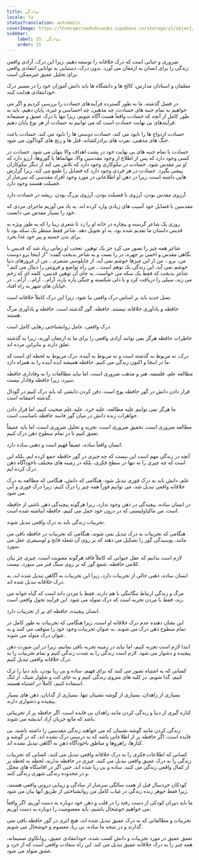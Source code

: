 ```yaml
---
title: سادگی
locale: fa
statusTranslation: automatic
coverImage: https://lhvmrqwrcowdvduuaukz.supabase.co/storage/v1/object/public/strapi-uploads/small_cover-educacion-fundamental.webp-2d51a7828a2b1309555be27f7e2a61a0.webp
sidebar:
    label: 15. سادگی
    order: 15
---
```

ضروری و حیاتی است که درک خلاقانه را توسعه دهیم، زیرا این درک، آزادی واقعی زندگی را برای انسان به ارمغان می آورد. بدون درک، دستیابی به توانایی انتقادی واقعی برای تحلیل عمیق غیرممکن است.

معلمان و استادان مدارس، کالج ها و دانشگاه ها باید دانش آموزان خود را در مسیر درک خودانتقادی هدایت کنند.

در فصل گذشته، ما به طور گسترده فرآیندهای حسادت را بررسی کردیم و اگر می خواهیم به تمام جنبه های حسادت، چه مذهبی، چه احساسی و غیره، پایان دهیم، باید به طور کامل از آنچه که حسادت واقعاً هست آگاه شویم، زیرا تنها با درک عمیق و صمیمانه فرآیندهای بی نهایت حسادت است که می توانیم به حسادت از هر نوع پایان دهیم.

حسادت ازدواج ها را نابود می کند، حسادت دوستی ها را نابود می کند، حسادت باعث جنگ های مذهبی، نفرت های برادرکشانه، قتل ها و رنج های گوناگون می شود.

حسادت با تمام جنبه های بی نهایت خود در پشت اهداف والا پنهان می شود. حسادت در کسی وجود دارد که پس از اطلاع از وجود مقدسین والا، مهاتماها یا گوروها، آرزو دارد که او نیز مقدس شود. حسادت در نیکوکاری وجود دارد که تلاش می کند از دیگر نیکوکاران پیشی بگیرد. حسادت در هر فردی وجود دارد که فضایل را طمع می کند، زیرا گزارش هایی داشته است، زیرا در ذهن او اطلاعاتی در مورد وجود افراد مقدسی که سرشار از فضیلت هستند وجود دارد.

آرزوی مقدس بودن، آرزوی با فضیلت بودن، آرزوی بزرگ بودن، ریشه در حسادت دارد.

مقدسین با فضایل خود آسیب های زیادی وارد کرده اند. به یاد می آوریم ماجرای مردی که خود را بسیار مقدس می دانست.

روزی یک شاعر گرسنه و بیچاره در خانه او را زد تا شعری زیبا را که به طور ویژه به قدیس داستان ما تقدیم شده بود، به او تحویل دهد. شاعر فقط منتظر یک سکه بود تا برای بدن خسته و پیر خود غذا بخرد.

شاعر همه چیز را تصور می کرد جز یک توهین. تعجب او زمانی زیاد شد که قدیس با نگاهی مقدس و اخمی بر چهره، در را بست و به شاعر بدبخت گفت: "از اینجا برو دوست من، برو... من از این چیزها خوشم نمی آید، از چاپلوسی متنفرم... من از غرورهای دنیا خوشم نمی آید، این زندگی یک توهم است... من راه تواضع و فروتنی را دنبال می کنم." شاعر بدبخت که فقط یک سکه می خواست، به جای آن توهین قدیس، کلمه ای که زخم می زند، سیلی را دریافت کرد و با دلی شکسته و چنگی پاره پاره، آرام... آرام... آرام... در خیابان های شهر به راه افتاد.

نسل جدید باید بر اساس درک واقعی بنا شود، زیرا این درک کاملاً خلاقانه است.

حافظه و یادآوری خلاقانه نیستند. حافظه، گور گذشته است. حافظه و یادآوری مرگ هستند.

درک واقعی، عامل روانشناختی رهایی کامل است.

خاطرات حافظه هرگز نمی توانند آزادی واقعی را برای ما به ارمغان آورند، زیرا به گذشته تعلق دارند و بنابراین مرده اند.

درک، نه مربوط به گذشته است و نه مربوط به آینده. درک مربوط به لحظه ای است که ما در اینجا و اکنون زندگی می کنیم. حافظه همیشه ایده آینده را به همراه دارد.

مطالعه علم، فلسفه، هنر و مذهب ضروری است، اما نباید مطالعات را به وفاداری حافظه سپرد، زیرا حافظه وفادار نیست.

قرار دادن دانش در گور حافظه پوچ است. دفن کردن دانشی که باید درک کنیم در گودال گذشته احمقانه است.

ما هرگز نمی توانیم علیه مطالعه، علیه خرد، علیه علم صحبت کنیم، اما قرار دادن جواهرات زنده دانش در میان گور فاسد حافظه نامناسب است.

مطالعه ضروری است، تحقیق ضروری است، تجزیه و تحلیل ضروری است، اما باید عمیقاً تعمق کنیم تا در تمام سطوح ذهن درک کنیم.

انسان واقعاً ساده، عمیقاً فهیم است و ذهنی ساده دارد.

آنچه در زندگی مهم است این نیست که چه چیزی در گور حافظه جمع کرده ایم، بلکه این است که چه چیزی را نه تنها در سطح فکری، بلکه در زمینه های مختلف ناخودآگاه ذهن درک کرده ایم.

علم، دانش باید به درک فوری تبدیل شود. هنگامی که دانش، هنگامی که مطالعه به درک خلاقانه واقعی تبدیل شد، می توانیم فوراً همه چیز را درک کنیم، زیرا درک فوری و آنی می شود.

در انسان ساده، پیچیدگی در ذهن وجود ندارد، زیرا هرگونه پیچیدگی ذهن ناشی از حافظه است. من ماکیاولیستی که در درون خود حمل می کنیم، حافظه انباشته شده است.

تجربیات زندگی باید به درک واقعی تبدیل شوند.

هنگامی که تجربیات به درک تبدیل نمی شوند، هنگامی که تجربیات در حافظه باقی می مانند، پوسیدگی گور را تشکیل می دهند که بر روی آن شعله فاتح و لوسیفری عقل می سوزد.

لازم است بدانیم که عقل حیوانی که کاملاً فاقد هرگونه معنویت است، چیزی جز بیان کلامی حافظه، شمع گور که بر روی سنگ قبر می سوزد، نیست.

انسان ساده، ذهنی خالی از تجربیات دارد، زیرا این تجربیات به آگاهی تبدیل شده اند، به درک خلاقانه تبدیل شده اند.

مرگ و زندگی ارتباط تنگاتنگی با هم دارند. فقط با مردن دانه است که گیاه جوانه می زند، فقط با مردن تجربه است که درک متولد می شود. این فرآیند تحول واقعی است.

انسان پیچیده، حافظه ای پر از تجربیات دارد.

این نشان دهنده عدم درک خلاقانه او است، زیرا هنگامی که تجربیات به طور کامل در تمام سطوح ذهن درک می شوند، به عنوان تجربیات وجود خود را متوقف می کنند و به عنوان درک متولد می شوند.

ابتدا لازم است تجربه کنیم، اما نباید در زمینه تجربه باقی بمانیم، زیرا در این صورت ذهن پیچیده و دشوار می شود. لازم است زندگی را به شدت زندگی کنیم و تمام تجربیات را به درک خلاقانه واقعی تبدیل کنیم.

کسانی که به اشتباه تصور می کنند که برای فهیم، ساده و بی ریا بودن، باید دنیا را ترک کنیم، گدا شویم، در کلبه های منزوی زندگی کنیم و به جای کت و شلوار شیک، از لنگ استفاده کنیم، کاملاً در اشتباه هستند.

بسیاری از زاهدان، بسیاری از گوشه نشینان تنها، بسیاری از گدایان، ذهن های بسیار پیچیده و دشواری دارند.

کناره گیری از دنیا و زندگی کردن مانند زاهدان بی فایده است، اگر حافظه پر از تجربیاتی باشد که مانع جریان آزاد اندیشه می شوند.

زندگی کردن مانند گوشه نشینان که می خواهند زندگی مقدسین را داشته باشند، بی فایده است، اگر حافظه پر از اطلاعاتی باشد که به درستی درک نشده اند، که در گوشه و کنارها، راهروها و مناطق ناخودآگاه ذهن به آگاهی تبدیل نشده اند.

کسانی که اطلاعات فکری را به درک خلاقانه واقعی تبدیل می کنند، کسانی که تجربیات زندگی را به درک عمیق واقعی تبدیل می کنند، چیزی در حافظه ندارند، لحظه به لحظه پر از کمال واقعی زندگی می کنند، ساده و بی ریا شده اند، حتی اگر در اقامتگاه های مجلل و در محدوده زندگی شهری زندگی کنند.

کودکان خردسال قبل از هفت سالگی سرشار از سادگی و زیبایی درونی واقعی هستند، زیرا فقط جوهر زنده زندگی در غیاب کامل من روانشناختی از طریق آنها بیان می شود.

ما باید دوران کودکی از دست رفته را در قلب و ذهن خود دوباره به دست آوریم. اگر واقعاً می خواهیم خوشحال باشیم، باید معصومیت را دوباره به دست آوریم.

تجربیات و مطالعاتی که به درک عمیق تبدیل شده اند، هیچ اثری در گور حافظه باقی نمی گذارند و در نتیجه ما ساده، بی ریا، معصوم و خوشحال می شویم.

تعمق عمیق در مورد تجربیات و دانش کسب شده، خودانتقادی عمیق، روانکاوی صمیمانه، همه چیز را به درک خلاقانه عمیق تبدیل می کند. این راه سعادت واقعی است که از خرد و عشق متولد می شود.

